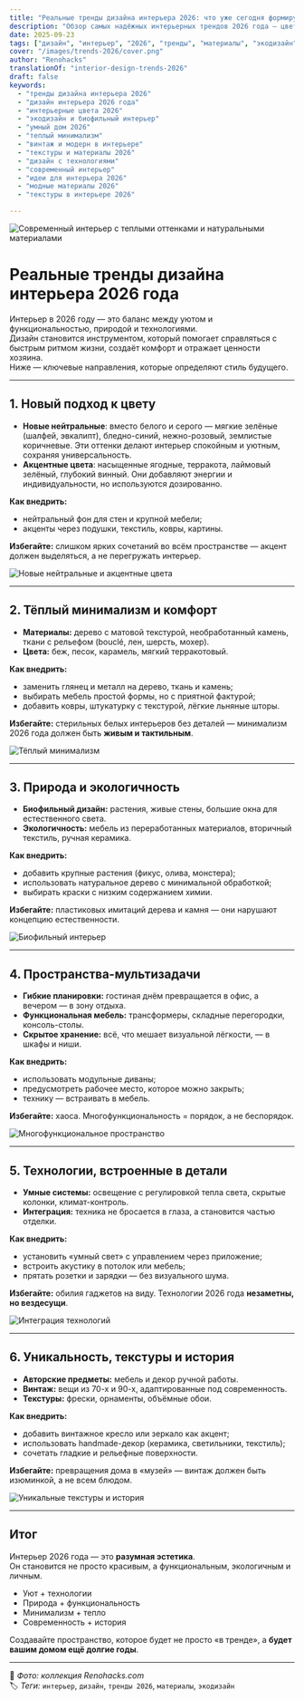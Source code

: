 ```yaml
---
title: "Реальные тренды дизайна интерьера 2026: что уже сегодня формирует стиль"
description: "Обзор самых надёжных интерьерных трендов 2026 года — цвета, материалы, функциональность и технологии в основе."
date: 2025-09-23
tags: ["дизайн", "интерьер", "2026", "тренды", "материалы", "экодизайн", "новинки"]
cover: "/images/trends-2026/cover.png"
author: "Renohacks"
translationOf: "interior-design-trends-2026"
draft: false
keywords:
  - "тренды дизайна интерьера 2026"
  - "дизайн интерьера 2026 года"
  - "интерьерные цвета 2026"
  - "экодизайн и биофильный интерьер"
  - "умный дом 2026"
  - "теплый минимализм"
  - "винтаж и модерн в интерьере"
  - "текстуры и материалы 2026"
  - "дизайн с технологиями"
  - "современный интерьер"
  - "идеи для интерьера 2026"
  - "модные материалы 2026"
  - "текстуры в интерьере 2026"

---
```


![Современный интерьер с теплыми оттенками и натуральными материалами](/images/trends-2026/cover.png "Интерьер 2026 года — баланс технологий и уюта")

# Реальные тренды дизайна интерьера 2026 года

Интерьер в 2026 году — это баланс между уютом и функциональностью, природой и технологиями.  
Дизайн становится инструментом, который помогает справляться с быстрым ритмом жизни, создаёт комфорт и отражает ценности хозяина.  
Ниже — ключевые направления, которые определяют стиль будущего.

---

## 1. Новый подход к цвету

- **Новые нейтральные**: вместо белого и серого — мягкие зелёные (шалфей, эвкалипт), бледно-синий, нежно-розовый, землистые коричневые. Эти оттенки делают интерьер спокойным и уютным, сохраняя универсальность.
- **Акцентные цвета**: насыщенные ягодные, терракота, лаймовый зелёный, глубокий винный. Они добавляют энергии и индивидуальности, но используются дозированно.

**Как внедрить:**
- нейтральный фон для стен и крупной мебели;
- акценты через подушки, текстиль, ковры, картины.

**Избегайте:** слишком ярких сочетаний во всём пространстве — акцент должен выделяться, а не перегружать интерьер.

![Новые нейтральные и акцентные цвета](/images/trends-2026/colors.png "Современная палитра 2026 года — от природных до акцентных тонов")

---

## 2. Тёплый минимализм и комфорт

- **Материалы:** дерево с матовой текстурой, необработанный камень, ткани с рельефом (bouclé, лен, шерсть, мохер).
- **Цвета:** беж, песок, карамель, мягкий терракотовый.

**Как внедрить:**
- заменить глянец и металл на дерево, ткань и камень;
- выбирать мебель простой формы, но с приятной фактурой;
- добавить ковры, штукатурку с текстурой, лёгкие льняные шторы.

**Избегайте:** стерильных белых интерьеров без деталей — минимализм 2026 года должен быть **живым и тактильным**.

![Тёплый минимализм](/images/trends-2026/warm-minimalism.png "Пример теплого минимализма в интерьере")

---

## 3. Природа и экологичность

- **Биофильный дизайн:** растения, живые стены, большие окна для естественного света.
- **Экологичность:** мебель из переработанных материалов, вторичный текстиль, ручная керамика.

**Как внедрить:**
- добавить крупные растения (фикус, олива, монстера);
- использовать натуральное дерево с минимальной обработкой;
- выбирать краски с низким содержанием химии.

**Избегайте:** пластиковых имитаций дерева и камня — они нарушают концепцию естественности.

![Биофильный интерьер](/images/trends-2026/biophilic.png "Интерьер, вдохновлённый природой")

---

## 4. Пространства-мультизадачи

- **Гибкие планировки:** гостиная днём превращается в офис, а вечером — в зону отдыха.
- **Функциональная мебель:** трансформеры, складные перегородки, консоль-столы.
- **Скрытое хранение:** всё, что мешает визуальной лёгкости, — в шкафы и ниши.

**Как внедрить:**
- использовать модульные диваны;
- предусмотреть рабочее место, которое можно закрыть;
- технику — встраивать в мебель.

**Избегайте:** хаоса. Многофункциональность = порядок, а не беспорядок.

![Многофункциональное пространство](/images/trends-2026/multifunctional.png "Пример адаптивного интерьера")

---

## 5. Технологии, встроенные в детали

- **Умные системы:** освещение с регулировкой тепла света, скрытые колонки, климат-контроль.
- **Интеграция:** техника не бросается в глаза, а становится частью отделки.

**Как внедрить:**
- установить «умный свет» с управлением через приложение;
- встроить акустику в потолок или мебель;
- прятать розетки и зарядки — без визуального шума.

**Избегайте:** обилия гаджетов на виду. Технологии 2026 года **незаметны, но вездесущи**.

![Интеграция технологий](/images/trends-2026/smart-tech.png "Современные технологии в интерьере")

---

## 6. Уникальность, текстуры и история

- **Авторские предметы:** мебель и декор ручной работы.
- **Винтаж:** вещи из 70-х и 90-х, адаптированные под современность.
- **Текстуры:** фрески, орнаменты, объёмные обои.

**Как внедрить:**
- добавить винтажное кресло или зеркало как акцент;
- использовать handmade-декор (керамика, светильники, текстиль);
- сочетать гладкие и рельефные поверхности.

**Избегайте:** превращения дома в «музей» — винтаж должен быть изюминкой, а не всем блюдом.

![Уникальные текстуры и история](/images/trends-2026/vintage.png "Сочетание старого и нового в интерьере")

---

##  Итог

Интерьер 2026 года — это **разумная эстетика**.  
Он становится не просто красивым, а функциональным, экологичным и личным.

- Уют + технологии
- Природа + функциональность
- Минимализм + тепло
- Современность + история

Создавайте пространство, которое будет не просто «в тренде», а **будет вашим домом ещё долгие годы**.

---

📸 *Фото: коллекция Renohacks.com*  
🏷️ *Теги:* `интерьер`, `дизайн`, `тренды 2026`, `материалы`, `экодизайн`
